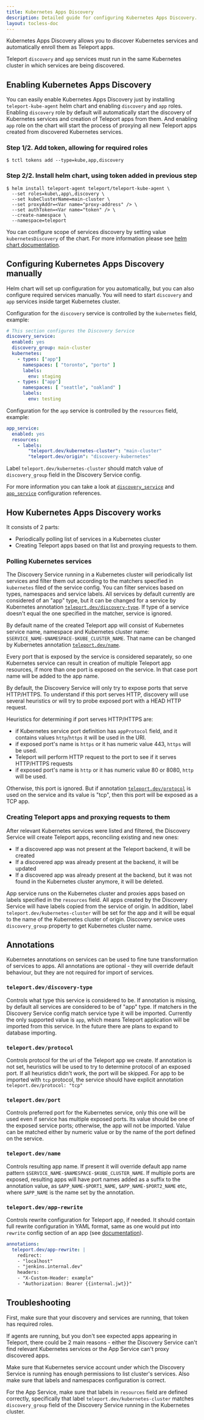 ```yaml
---
title: Kubernetes Apps Discovery
description: Detailed guide for configuring Kubernetes Apps Discovery.
layout: tocless-doc
---
```


Kubernetes Apps Discovery allows you to discover Kubernetes services and automatically 
enroll them as Teleport apps.

Teleport `discovery` and `app` services must run in the same Kubernetes cluster in which services are being discovered.

## Enabling Kubernetes Apps Discovery

You can easily enable Kubernetes Apps Discovery just by installing `teleport-kube-agent` helm chart and enabling `discovery` and `app` roles.
Enabling `discovery` role by default will automatically start the discovery of Kubernetes services and creation of Teleport apps from them. And enabling
`app` role on the chart will start the process of proxying all new Teleport apps created from discovered Kubernetes services.

### Step 1/2. Add token, allowing for required roles

```code
$ tctl tokens add --type=kube,app,discovery 
```

### Step 2/2. Install helm chart, using token added in previous step

```code
$ helm install teleport-agent teleport/teleport-kube-agent \
  --set roles=kube\,app\,discovery \
  --set kubeClusterName=main-cluster \
  --set proxyAddr=<Var name="proxy-address" /> \
  --set authToken=<Var name="token" /> \
  --create-namespace \
  --namespace=teleport
```

You can configure scope of services discovery by setting value `kubernetesDiscovery` of the chart. For more information
please see [helm chart documentation](../reference/helm-reference/teleport-kube-agent.mdx#kubernetesdiscovery).

## Configuring Kubernetes Apps Discovery manually

Helm chart will set up configuration for you automatically, but you can also configure required services manually.
You will need to start `discovery` and `app` services inside target Kubernetes cluster.

Configuration for the `discovery` service is controlled by the `kubernetes` field, example:

```yaml
# This section configures the Discovery Service
discovery_service:
  enabled: yes
  discovery_group: main-cluster
  kubernetes:
    - types: ["app"] 
      namespaces: [ "toronto", "porto" ]
      labels:
        env: staging
    - types: ["app"]
      namespaces: [ "seattle", "oakland" ]
      labels:
        env: testing
```

Configuration for the `app` service is controlled by the `resources` field, example:

```yaml
app_service:
  enabled: yes
  resources:
    - labels:
        "teleport.dev/kubernetes-cluster": "main-cluster"
        "teleport.dev/origin": "discovery-kubernetes"
```

Label `teleport.dev/kubernetes-cluster` should match value of `discovery_group` field in the Discovery Service config.

For more information you can take a look at [`discovery_service`](../reference/config.mdx#discovery-service) and [`app_service`](../reference/config.mdx#application-service) configuration references.

## How Kubernetes Apps Discovery works

It consists of 2 parts:
- Periodically polling list of services in a Kubernetes cluster
- Creating Teleport apps based on that list and proxying requests to them.

### Polling Kubernetes services

The Discovery Service running in a Kubernetes cluster will periodically list services and filter them out
according to the matchers specified in `kubernetes` filed of the service config. You can filter services based on
types, namespaces and service labels. All services by default currently 
are considered of an "app" type, but it can be changed for a service by Kubernetes annotation [`teleport.dev/discovery-type`](#teleportdevdiscovery-type).
If type of a service doesn't equal the one specified in the matcher, service is ignored.

By default name of the created Teleport app will consist of Kubernetes service name, namespace and 
Kubernetes cluster name: `$SERVICE_NAME-$NAMESPACE-$KUBE_CLUSTER_NAME`. That name can be changed by Kubernetes annotation 
[`teleport.dev/name`](#teleportdevname).

Every port that is exposed by the service is considered separately, so one Kubernetes service can result in creation of multiple Teleport app resources, 
if more than one port is exposed on the service. In that case port name will be added to the app name.

By default, the Discovery Service will only try to expose ports that serve HTTP/HTTPS. To understand if this port serves HTTP, discovery 
will use several heuristics or will try to probe exposed port with a HEAD HTTP request.

Heuristics for determining if port serves HTTP/HTTPS are:
- if Kubernetes service port definition has `appProtocol` field, and it contains
values `http`/`https` it will be used in the URI.
- if exposed port's name is `https` or it has numeric value 443, `https` will be used.
- Teleport will perform HTTP request to the port to see if it serves HTTP/HTTPS requests
- if exposed port's name is `http` or it has numeric value 80 or 8080, `http` will be used.

Otherwise, this port is ignored. But if annotation [`teleport.dev/protocol`](#teleportdevprotocol) is used on the service and its value is
"tcp", then this port will be exposed as a TCP app. 

### Creating Teleport apps and proxying requests to them

After relevant Kubernetes services were listed and filtered, the Discovery Service will create Teleport apps, reconciling
existing and new ones: 
- If a discovered app was not present at the Teleport backend, it will be created
- If a discovered app was already present at the backend, it will be updated
- If a discovered app was already present at the backend, but it was not found in the Kubernetes cluster anymore, it will be deleted.

App service runs on the Kubernetes cluster and proxies apps based on labels specified in the `resources` field. All apps created by the
Discovery Service will have labels copied from the service of origin. In addition, label `teleport.dev/kubernetes-cluster` will be set for
the app and it will be equal to the name of the Kubernetes cluster of origin. Discovery service uses `discovery_group` property to get Kubernetes
cluster name.

## Annotations

Kubernetes annotations on services can be used to fine tune transformation of services to apps.
All annotations are optional - they will override default behaviour, but they are not required for import of services. 

### `teleport.dev/discovery-type`

Controls what type this service is considered to be. If annotation is missing,
by default all services are considered to be of "app" type. If matchers in the Discovery Service
config match service type it will be imported. Currently the only supported value is
`app`, which means Teleport application will be imported from this service. In the future there are plans to expand to database importing.

### `teleport.dev/protocol` 

Controls protocol for the uri of the Teleport app we create. If annotation is not set,
heuristics will be used to try to determine protocol of an exposed port.
If all heuristics didn't work, the port will be skipped. For app to be imported with `tcp` protocol, the
service should have explicit annotation `teleport.dev/protocol: "tcp"`

### `teleport.dev/port` 

Controls preferred port for the Kubernetes service, only this one will be used even if service
has multiple exposed ports. Its value should be one of the exposed service ports; otherwise, the app will not be imported. 
Value can be matched either by numeric value or by the name of the port defined on the service.

### `teleport.dev/name` 

Controls resulting app name. If present it will override default app name pattern
`$SERVICE_NAME-$NAMESPACE-$KUBE_CLUSTER_NAME`. If multiple ports are exposed, resulting apps will have port names added
as a suffix to the annotation value, as `$APP_NAME-$PORT1_NAME`, `$APP_NAME-$PORT2_NAME` etc, where `$APP_NAME` is the name
set by the annotation.

### `teleport.dev/app-rewrite` 

Controls rewrite configuration for Teleport app, if needed. It should
contain full rewrite configuration in YAML format, same as one would put into `rewrite` config section of an 
app (see [documentation](https://goteleport.com/docs/application-access/guides/connecting-apps/#rewrite-redirect)).
```yaml
annotations:
  teleport.dev/app-rewrite: |
    redirect:
    - "localhost"
    - "jenkins.internal.dev"
    headers:
    - "X-Custom-Header: example"
    - "Authorization: Bearer {{internal.jwt}}"
```

## Troubleshooting
First, make sure that your discovery and services are running, that token has required roles.

If agents are running, but you don't see expected apps appearing in Teleport, there could be 2 main reasons - 
either the Discovery Service can't find relevant Kubernetes services or the App Service can't proxy discovered apps.

Make sure that Kubernetes service account under which the Discovery Service is running has enough permissions to list
cluster's services. Also make sure that labels and namespaces configuration is correct.

For the App Service, make sure that labels in `resources` field are defined correctly, specifically that label 
`teleport.dev/kubernetes-cluster` matches `discovery_group` field of the Discovery Service running in the Kubernetes cluster.